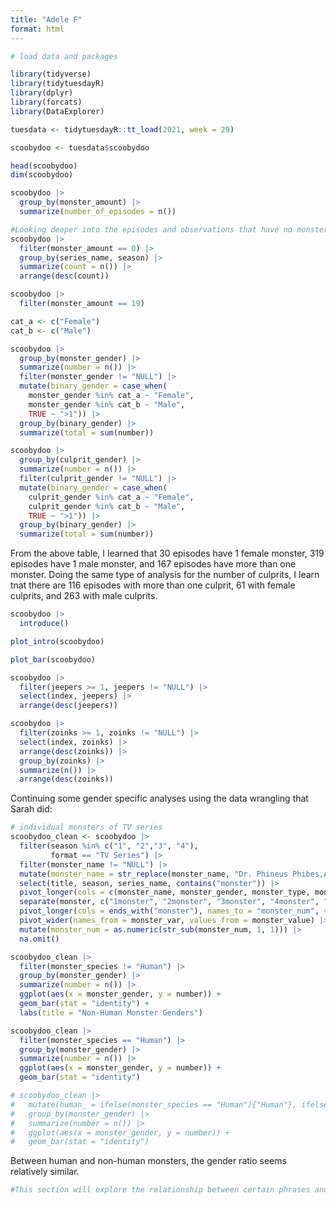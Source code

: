 ```yaml
---
title: "Adele F"
format: html
---
```


```r
# load data and packages

library(tidyverse)
library(tidytuesdayR)
library(dplyr)
library(forcats)
library(DataExplorer)

tuesdata <- tidytuesdayR::tt_load(2021, week = 29)

scoobydoo <- tuesdata$scoobydoo
```

```r
head(scoobydoo)
dim(scoobydoo)

scoobydoo |>
  group_by(monster_amount) |>
  summarize(number_of_episodes = n())

#Looking deeper into the episodes and observations that have no monsters
scoobydoo |>
  filter(monster_amount == 0) |>
  group_by(series_name, season) |>
  summarize(count = n()) |>
  arrange(desc(count))

scoobydoo |>
  filter(monster_amount == 19)
```

```r
cat_a <- c("Female")
cat_b <- c("Male")

scoobydoo |>
  group_by(monster_gender) |>
  summarize(number = n()) |>
  filter(monster_gender != "NULL") |>
  mutate(binary_gender = case_when(
    monster_gender %in% cat_a ~ "Female",
    monster_gender %in% cat_b ~ "Male",
    TRUE ~ ">1")) |>
  group_by(binary_gender) |>
  summarize(total = sum(number))

scoobydoo |>
  group_by(culprit_gender) |>
  summarize(number = n()) |>
  filter(culprit_gender != "NULL") |>
  mutate(binary_gender = case_when(
    culprit_gender %in% cat_a ~ "Female",
    culprit_gender %in% cat_b ~ "Male",
    TRUE ~ ">1")) |>
  group_by(binary_gender) |>
  summarize(total = sum(number))


```
From the above table, I learned that 30 episodes have 1 female monster, 319 episodes have 1 male monster, and 167 episodes have more than one monster. Doing the same type of analysis for the number of culprits, I learn tnat there are 116 episodes with more than one culprit, 61 with female culprits, and 263 with male culprits.


```r
scoobydoo |>
  introduce()

plot_intro(scoobydoo)

plot_bar(scoobydoo)

```


```r
scoobydoo |>
  filter(jeepers >= 1, jeepers != "NULL") |>
  select(index, jeepers) |>
  arrange(desc(jeepers))

scoobydoo |>
  filter(zoinks >= 1, zoinks != "NULL") |>
  select(index, zoinks) |>
  arrange(desc(zoinks)) |>
  group_by(zoinks) |>
  summarize(n()) |>
  arrange(desc(zoinks))

```

Continuing some gender specific analyses using the data wrangling that Sarah did:
```r
# individual monsters of TV series
scoobydoo_clean <- scoobydoo |>
  filter(season %in% c("1", "2","3", "4"),
         format == "TV Series") |>
  filter(monster_name != "NULL") |>
  mutate(monster_name = str_replace(monster_name, "Dr. Phineus Phibes,Agent 1,Agent 2,Agent 3,Agent 4,Agent 5,Agent 6,Agent 7,Agent,8,Agent,9,Agent 10,Agent 11,Agent 12,Agent 13,Dr. Trebal", "Dr. Phineus Phibes,Agent 1,Agent 2,Agent 3,Agent 4,Agent 5,Agent 6,Agent 7,Agent 8,Agent 9,Agent 10,Agent 11,Agent 12,Agent 13,Dr. Trebal")) |>
  select(title, season, series_name, contains("monster")) |>
  pivot_longer(cols = c(monster_name, monster_gender, monster_type, monster_subtype, monster_species), names_to = "monster_var", values_to = "monster") |>
  separate(monster, c("1monster", "2monster", "3monster", "4monster", "5monster", "6monster", "7monster", "8monster", "9monster", "10monster", "11monster", "12monster", "13monster", "14monster", "15monster"), sep = ",") |>
  pivot_longer(cols = ends_with("monster"), names_to = "monster_num", values_to = "monster_value") |>
  pivot_wider(names_from = monster_var, values_from = monster_value) |>
  mutate(monster_num = as.numeric(str_sub(monster_num, 1, 1))) |>
  na.omit()

scoobydoo_clean |>
  filter(monster_species != "Human") |>
  group_by(monster_gender) |>
  summarize(number = n()) |>
  ggplot(aes(x = monster_gender, y = number)) +
  geom_bar(stat = "identity") +
  labs(title = "Non-Human Monster Genders")

scoobydoo_clean |>
  filter(monster_species == "Human") |>
  group_by(monster_gender) |>
  summarize(number = n()) |>
  ggplot(aes(x = monster_gender, y = number)) +
  geom_bar(stat = "identity")

# scoobydoo_clean |>
#   mutate(human_ = ifelse(monster_species == "Human"){"Human"}, ifelse{"Not_Human"}) |>
#   group_by(monster_gender) |>
#   summarize(number = n()) |>
#   ggplot(aes(x = monster_gender, y = number)) +
#   geom_bar(stat = "identity")
```
Between human and non-human monsters, the gender ratio seems relatively similar.

```r
#This section will explore the relationship between certain phrases and the gender ratio of monsters

```







